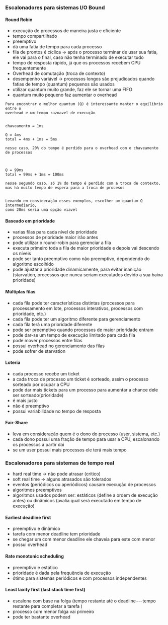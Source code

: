 






### Escalonadores para sistemas I/O Bound

#### Round Robin

-   execução de processos de maneira justa e eficiente
-   tempo compartilhado
-   preemptivo
-   dá uma fatia de tempo para cada processo
-   fila de prontos é cíclica → após o processo terminar de usar sua
    fatia, ele vai para o final, caso não tenha terminado de executar
    tudo
-   tempo de resposta rápido, já que os processos recebem CPU
    frequentemente
-   Overhead de comutação (troca de contexto)
-   desempenho variável → processos longos são prejudicados quando
    fatias de tempo (quantum) pequenos são usados
-   utilizar quantum muito grande, faz ele se tornar uma FIFO
-   quantum muito pequeno faz aumentar o overhead

``` {code-block-mode="2" spellcheck="false" code-block-lang="markdown"}
Para encontrar o melhor quantum (Q) é interessante manter o equilibrio entre o 
overhead e um tempo razoavel de execução


chaveamento = 1ms

Q = 4ms
total = 4ms + 1ms = 5ms

nesse caso, 20% do tempo é perdido para o overhead com o chaveamento 
de processos



Q = 99ms
total = 99ms + 1ms = 100ms

nesse segundo caso, só 1% do tempo é perdido com a troca de contexto, 
mas há muito tempo de espera para a troca de procesos


Levando em consideração esses exemplos, escolher um quantum Q intermediario, 
como 20ms seria uma opção viavel
```

#### Baseado em prioridade

-   varias filas para cada nível de prioridade
-   processos de prioridade maior irão antes
-   pode utilizar o round-robin para gerenciar a fila
-   executa primeiro toda a fila de maior prioridade e depois vai
    descendo os níveis
-   pode ser tanto preemptivo como não preemptivo, dependendo do
    algoritmo escolhido
-   pode ajustar a prioridade dinamicamente, para evitar inanição
    (starvation, processos que nunca seriam executados devido a sua
    baixa prioridade)

#### Múltiplas filas

-   cada fila pode ter características distintas (processos para
    processamento em lote, processos interativos, processos com
    prioridade, etc.)
-   cada fila pode ter um algoritmo diferente para gerenciamento
-   cada fila terá uma prioridade diferente
-   pode ser preemptivo quando processos de maior prioridade entram
-   pode dar-se um tempo de execução limitado para cada fila
-   pode mover processos entre filas
-   possui overhead no gerenciamento das filas
-   pode sofrer de starvation

#### Loteria

-   cada processo recebe um ticket
-   a cada troca de processo um ticket é sorteado, assim o processo
    sorteado por ocupar a CPU
-   pode dar mais tickets para um processo para aumentar a chance dele
    ser sorteado(prioridade)
-   é mais justo
-   não é preemptivo
-   possui variabilidade no tempo de resposta

#### Fair-Share

-   leva em consideração quem é o dono do processo (user, sistema, etc.)
-   cada dono possui uma fração de tempo para usar a CPU, escalonando os
    processos a partir dai
-   se um user possui mais processos ele terá mais tempo








### Escalonadores para sistemas de tempo real

-   hard real time → não pode atrasar (critico)
-   soft real time → alguns atrasados são tolerados
-   eventos (periódicos ou aperiódicos) causam execução de processos
-   algoritmos preemptivos
-   algoritmos usados podem ser: estáticos (define a ordem de execução
    antes) ou dinâmicos (avalia qual será executado em tempo de
    execução)

#### Earliest deadline first

-   preemptivo e dinâmico
-   tarefa com menor deadline tem prioridade
-   se chegar um com menor deadline ele chaveia para este com menor
-   possui overhead

#### Rate monotonic scheduling

-   preemptivo e estático
-   prioridade é dada pela frequência de execução
-   ótimo para sistemas periódicos e com processos independentes

#### Least laxity first (last stack time first)

-   escalona com base na folga (tempo restante até o deadline --- tempo
    restante para completar a tarefa )
-   processo com menor folga vai primeiro
-   pode ter bastante overhead



